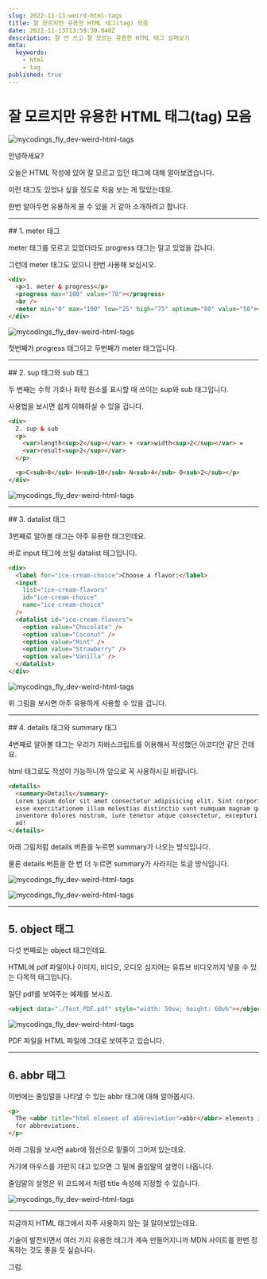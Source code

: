 ```yaml
---
slug: 2022-11-13-weird-html-tags
title: 잘 모르지만 유용한 HTML 태그(tag) 모음
date: 2022-11-13T13:59:39.040Z
description: 잘 안 쓰고 잘 모르는 유용한 HTML 태그 살펴보기
meta:
  keywords:
    - html
    - tag
published: true
---
```


# 잘 모르지만 유용한 HTML 태그(tag) 모음

![mycodings_fly_dev-weird-html-tags](https://blogger.googleusercontent.com/img/a/AVvXsEhudMlOD3SEdyDw5g59KqfU_xzuFON6A796LNXSdWi2AyjgqjQaPqneafZNPeBbDEM2ECN0WfIJYj9kGvTdjGmXMjkzka4dbvJPaSxG7hPYoBENYFdiowndZ2CKc5w88lJ787UvqIlGgWknFlIVFp3TWIOaWy6kP5tzEo50USh-lHGPlgYOFhUrTN1c)

안녕하세요?

오늘은 HTML 작성에 있어 잘 모르고 있던 태그에 대해 알아보겠습니다.

이런 태그도 있었나 싶을 정도로 처음 보는 게 많았는데요.

한번 알아두면 유용하게 쓸 수 있을 거 같아 소개하려고 합니다.

<hr />
## 1. meter 태그

meter 태그를 모르고 있었더라도 progress 태그는 알고 있었을 겁니다.

그런데 meter 태그도 있으니 한번 사용해 보십시오.

```html
<div>
  <p>1. meter & progress</p>
  <progress max="100" value="70"></progress>
  <br />
  <meter min="0" max="100" low="25" high="75" optimum="80" value="50"></meter>
</div>
```

![mycodings_fly_dev-weird-html-tags](https://blogger.googleusercontent.com/img/a/AVvXsEjm_a10XkJOr5p_hU7RUu114IgXRB9C0lrbN62QJnUfexq36ofuGO36NzZxQ5xMSC_8Mkq6SIPM4KybO_Q4xsTRaZLZEsTQ4acEQVKmE4JoN5PQH6Be6E-zDAw0DOEFUowcDBtyOv-FzvI7WnYicwPPrTfq6Sb3Stfv-1gPultySe8JhMFjrZQ0JQrS)

첫번째가 progress 태그이고 두번째가 meter 태그입니다.

<hr />
## 2. sup 태그와 sub 태그

두 번째는 수학 기호나 화학 원소를 표시할 때 쓰이는 sup와 sub 태그입니다.

사용법을 보시면 쉽게 이해하실 수 있을 겁니다.

```html
<div>
  2. sup & sub
  <p>
    <var>length<sup>2</sup></var> + <var>width<sup>2</sup></var> =
    <var>result<sup>2</sup></var>
  </p>

  <p>C<sub>8</sub> H<sub>10</sub> N<sub>4</sub> O<sub>2</sub></p>
</div>
```

![mycodings_fly_dev-weird-html-tags](https://blogger.googleusercontent.com/img/a/AVvXsEjJ1Phjg_p6tOdmkqNKjMRNTWUUNzHit5FRvlVStUcXRGD4VQuq8j-sSUA4vwYs0EJUfZng-0_NpLthwO0KAZ_oMaFOw_vnbNI5dG_l98TzV96Y5lbJDCrzxvovdun5FmB8gQQYPUEyP0lcWwIrrC7NMUPL5XKGfIZf0wo8D2thr3ivyatWouU5i1B8)

<hr />
## 3. datalist 태그

3번째로 알아볼 태그는 아주 유용한 태그인데요.

바로 input 태그에 쓰일 datalist 태그입니다.

```html
<div>
  <label for="ice-cream-choice">Choose a flavor:</label>
  <input
    list="ice-cream-flavors"
    id="ice-cream-choice"
    name="ice-cream-choice"
  />
  <datalist id="ice-cream-flavors">
    <option value="Chocolate" />
    <option value="Coconut" />
    <option value="Mint" />
    <option value="Strawberry" />
    <option value="Vanilla" />
  </datalist>
</div>
```

![mycodings_fly_dev-weird-html-tags](https://blogger.googleusercontent.com/img/a/AVvXsEjt7SwlRQXNs-tsA2LR_TvMo9diOg7DwtJCQvZDFNoSSXFibJbsIltRFJmxX8QTiivlffWzLQFrLXTzCABIVc9B-5NQHz60BTabkOR1Fn-Foff1ulKz-R28HbNjB4kjYjk4oso-efM4E3wPGq5FxpPKHSqz1wXoOb-ZjYiHvyDFbvOh0vI_zMuIhn_s)

위 그림을 보시면 아주 유용하게 사용할 수 있을 겁니다.

<hr />
## 4. details 태그와 summary 태그

4번째로 알아볼 태그는 우리가 자바스크립트를 이용해서 작성했던 아코디언 같은 건데요.

html 태그로도 작성이 가능하니까 앞으로 꼭 사용하시길 바랍니다.

```html
<details>
  <summary>Details</summary>
  Lorem ipsum dolor sit amet consectetur adipisicing elit. Sint corporis, ab
  esse exercitationem illum molestias distinctio sunt numquam magnam quibusdam
  inventore dolores nostrum, iure tenetur atque consectetur, excepturi voluptate
  ad!
</details>
```

아래 그림처럼 details 버튼을 누르면 summary가 나오는 방식입니다.

물론 details 버튼을 한 번 더 누르면 summary가 사라지는 토글 방식입니다.

![mycodings_fly_dev-weird-html-tags](https://blogger.googleusercontent.com/img/a/AVvXsEjMbGgirfA1MfDJNruKsgKhHfRpRd1AMyqEwH75GkIiK-v1hVIpSDq2VgoDWyWYD9RxCybjGT8FNuGiy0guOQYxKG4bQgHudiuvdFe68xQUFRWNhVNhoG92l_j8uVwiEt-tAdpv2VgzpCCVsuFV-KOvSsPpA-zwJu-FT280RQSUj4V_IpsFtRu7k2Cd)

![mycodings_fly_dev-weird-html-tags](https://blogger.googleusercontent.com/img/a/AVvXsEhbF5p-vBX1mkqBx5gz_CpRWCRnmIGjlMBLOF6vM55Bu_Z-2KAHtdrm0KoK_KvVaJduQ5Bw48KrvUBPEmQelI3_Wdva4hPrWP2Wq7lA3PpoI2Kyv6ODwX9Q0FF07HjUD61NyIOr6z0ttnHJp5E4ZcnTRhSVHBGSlWk1vuId9HIn-crWDKsVFFHizwVI=s16000)

<hr />

## 5. object 태그

다섯 번째로는 object 태그인데요.

HTML에 pdf 파일이나 이미지, 비디오, 오디오 심지어는 유튜브 비디오까지 넣을 수 있는 다목적 태그입니다.

일단 pdf를 보여주는 예제를 보시죠.

```html
<object data="./Test_PDF.pdf" style="width: 50vw; height: 60vh"></object>
```

![mycodings_fly_dev-weird-html-tags](https://blogger.googleusercontent.com/img/a/AVvXsEgdY_vvC2tOYxWqNODKidB5mT6Jy23kB2pc2wdsJpuTEY7bEJWhHA54lrkAGUMe6kftklLWMZ3za2geqU3WEOCkC0YsYNU05LV5vzZhT5IB_C32XgXrJTAM1ZfIRHmF57eDFrudfVMZsq_NU6w6a9srh64xDG0Y1vcbuOn5l8TIxnbjtN6IBAd3p3Sx)

PDF 파일을 HTML 파일에 그대로 보여주고 있습니다.

<hr />

## 6. abbr 태그

이번에는 줄임말을 나타낼 수 있는 abbr 태그에 대해 알아봅시다.

```html
<p>
  The <abbr title="html element of abbreviation">abbr</abbr> elements is good
  for abbreviations.
</p>
```

아래 그림을 보시면 aabr에 점선으로 밑줄이 그어져 있는데요.

거기에 마우스를 가만히 대고 있으면 그 밑에 줄임말의 설명이 나옵니다.

줄임말의 설명은 위 코드에서 처럼 title 속성에 지정할 수 있습니다.

![mycodings_fly_dev-weird-html-tags](https://blogger.googleusercontent.com/img/a/AVvXsEhv6Hqmf-n0j1Xj9oz-GyFV1eqzlJAQHnTDINnyLoZSphM6Mt4CmIJzrRY0gn0c8uWJIKDL6tiVu1xGnT_xlPiDmDw4IwROPWEs8-A6h7dUTiDjrIhiPQn2QFPanS6PdrLPm8tVNaCuexihUWhRDkzLC18NOZ6dX2hxBH5QPHGTSZkc_T1wC1B-sLuH)

<hr />

지금까지 HTML 태그에서 자주 사용하지 않는 걸 알아보았는데요.

기술이 발전되면서 여러 가지 유용한 태그가 계속 만들어지니까 MDN 사이트를 한번 정독하는 것도 좋을 듯 싶습니다.

그럼.
